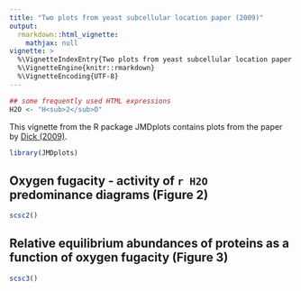 ```yaml
---
title: "Two plots from yeast subcellular location paper (2009)"
output: 
  rmarkdown::html_vignette:
    mathjax: null
vignette: >
  %\VignetteIndexEntry{Two plots from yeast subcellular location paper (2009)}
  %\VignetteEngine{knitr::rmarkdown}
  %\VignetteEncoding{UTF-8}
---
```


```r
## some frequently used HTML expressions
H2O <- "H<sub>2</sub>O"
```

This vignette from the R package JMDplots contains plots from the paper by [Dick (2009)](https://doi.org/10.1186/1752-0509-3-75).

```r
library(JMDplots)
```

## Oxygen fugacity - activity of `r H2O` predominance diagrams (Figure 2)
```r
scsc2()
```

## Relative equilibrium abundances of proteins as a function of oxygen fugacity (Figure 3)
```r
scsc3()
```
